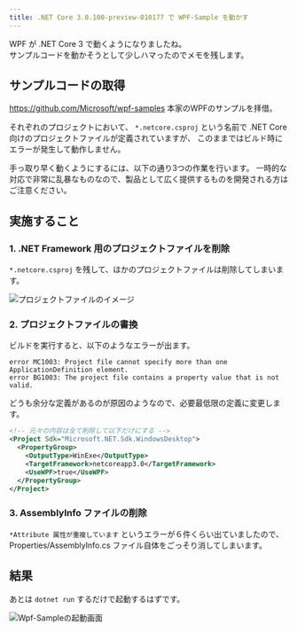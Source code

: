 ```yaml
---
title: .NET Core 3.0.100-preview-010177 で WPF-Sample を動かす
---
```


WPF が .NET Core 3 で動くようになりましたね。  
サンプルコードを動かそうとして少しハマったのでメモを残します。

## サンプルコードの取得

https://github.com/Microsoft/wpf-samples
本家のWPFのサンプルを拝借。

それぞれのプロジェクトにおいて、 `*.netcore.csproj` という名前で .NET Core 向けのプロジェクトファイルが定義されていますが、
このままではビルド時にエラーが発生して動作しません。

手っ取り早く動くようにするには、以下の通り3つの作業を行います。
一時的な対応で非常に乱暴なものなので、製品として広く提供するものを開発される方はご注意ください。

## 実施すること

### 1. .NET Framework 用のプロジェクトファイルを削除

`*.netcore.csproj` を残して、ほかのプロジェクトファイルは削除してしまいます。

![プロジェクトファイルのイメージ](./2019-01-27-project-filename.png)

### 2. プロジェクトファイルの書換

ビルドを実行すると、以下のようなエラーが出ます。
```
error MC1003: Project file cannot specify more than one ApplicationDefinition element. 
error BG1003: The project file contains a property value that is not valid. 
```
どうも余分な定義があるのが原因のようなので、必要最低限の定義に変更します。

```xml title="*.netcore.csproj"
<!-- 元々の内容は全て削除して以下だけにする -->
<Project Sdk="Microsoft.NET.Sdk.WindowsDesktop">
  <PropertyGroup>
    <OutputType>WinExe</OutputType>
    <TargetFramework>netcoreapp3.0</TargetFramework>
    <UseWPF>true</UseWPF>
  </PropertyGroup>
</Project>
```

### 3. AssemblyInfo ファイルの削除

`*Attribute 属性が重複しています`  というエラーが６件くらい出ていましたので、
Properties/AssemblyInfo.cs ファイル自体をごっそり消してしまいます。

## 結果

あとは `dotnet run` するだけで起動するはずです。

![Wpf-Sampleの起動画面](./2019-01-27-dotnet-run-result.png)
